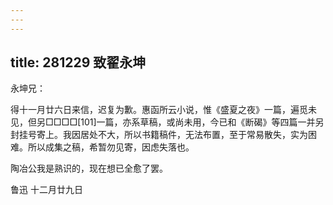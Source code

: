 ```yaml
---
---
---
```

title: 281229 致翟永坤
---




永坤兄：

得十一月廿六日来信，迟复为歉。惠函所云小说，惟《盛夏之夜》一篇，遍觅未见，但另□□□□[101]一篇，亦系草稿，或尚未用，今已和《断碣》等四篇一并另封挂号寄上。我因居处不大，所以书籍稿件，无法布置，至于常易散失，实为困难。所以成集之稿，希暂勿见寄，因虑失落也。

陶冶公我是熟识的，现在想已全愈了罢。

鲁迅 十二月廿九日